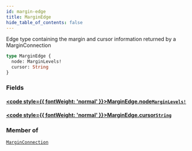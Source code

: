 ```yaml
---
id: margin-edge
title: MarginEdge
hide_table_of_contents: false
---
```








Edge type containing the margin and cursor information returned by a MarginConnection

```graphql
type MarginEdge {
  node: MarginLevels!
  cursor: String
}
```


### Fields

#### [<code style={{ fontWeight: 'normal' }}>MarginEdge.<b>node</b></code>](#)<Bullet />[`MarginLevels!`](/docs/testnet/graphql/objects/margin-levels) <Badge class="secondary" text="non-null"/> <Badge class="secondary" text="object"/>
> 
> 

#### [<code style={{ fontWeight: 'normal' }}>MarginEdge.<b>cursor</b></code>](#)<Bullet />[`String`](/docs/testnet/graphql/scalars/string) <Badge class="secondary" text="scalar"/>
> 
> 



### Member of

[`MarginConnection`](/docs/testnet/graphql/objects/margin-connection)  <Badge class="secondary" text="object"/>



